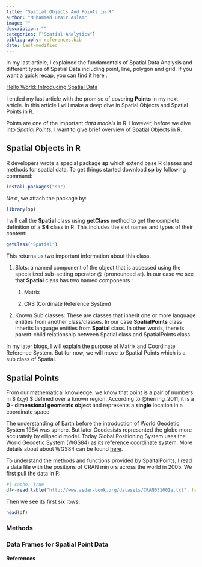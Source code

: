 ```yaml
---
title: "Spatial Objects And Points in R"
author: "Muhammad Uzair Aslam"
image: ""
description: ""
categories: ["Spatial Analytics"]
bibliography: references.bib
date: last-modified
---
```


In my last article, I explained the fundamentals of Spatial Data Analysis and different types of Spatial Data including point, line, polygon and grid. If you want a quick recap, you can find it here :

[Hello World: Introducing Spatial Data](https://muzairaslam.medium.com/hello-world-introducing-spatial-data-6c831e87e83f)

I ended my last article with the promise of covering **Points** in my next article. In this article I will make a deep dive in Spatial Objects and Spatial Points in R.

Points are one of the important *data models* in R. However, before we dive into *Spatial Points*, I want to give brief overview of Spatial Objects in R.

## Spatial Objects in R

R developers wrote a special package **sp** which extend base R classes and methods for spatial data. To get things started download **sp** by following command:

```r
install.packages("sp")
```

Next, we attach the package by:

```r
library(sp)
```

I will call the **Spatial** class using **getClass** method to get the complete definition of a **S4** class in R. This includes the slot names and types of their content:

```r
getClass("Spatial")
```

This returns us two important information about this class.

1.  Slots: a named component of the object that is accessed using the specialized sub-setting operator \@ (pronounced at). In our case we see that **Spatial** class has two named components :

    1.  Matrix

    2.  CRS (Cordinate Reference System)

2.  Known Sub classes: These are classes that inherit one or more language entities from another class/classes. In our case **SpatialPoints** class inherits language entities from **Spatial** class. In other words, there is parent-child relationship between Spatial class and SpatialPoints class.

In my later blogs, I will explain the purpose of Matrix and Coordinate Reference System. But for now, we will move to Spatial Points which is a sub class of Spatial. 

## Spatial Points

From our mathematical knowledge, we know that point is a pair of numbers in $ (x,y) $ defined over a known region. According to @herring_2011, it is a **0 - dimensional geometric object** and represents a **single** location in a coordinate space.

The understanding of Earth before the introduction of World Geodetic System 1984 was sphere. But later Geodesists represented the globe more accurately by ellipsoid model. Today Global Positioning System uses the World Geodetic System (WGS84) as its reference coordinate system. More details about about WGS84 can be found [here](https://gisgeography.com/wgs84-world-geodetic-system/).

To understand the methods and functions provided by SpaitalPoints, I read a data file with the positions of CRAN mirrors across the world in 2005. We first pull the data in R:
 
```r
#| cache: true
df<-read.table("http://www.asdar-book.org/datasets/CRAN051001a.txt", header = TRUE)
```

Then we see its first six rows:

```r
head(df)
```
 

### Methods

### Data Frames for Spatial Point Data




#### References


::: {#refs}
:::








